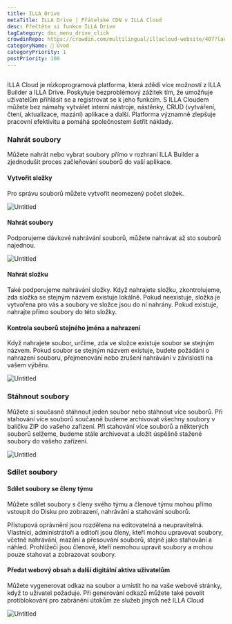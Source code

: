 ```yaml
---
title: ILLA Drive
metaTitle: ILLA Drive | Přátelské CDN v ILLA Cloud
desc: Přečtěte si funkce ILLA Drive
tagCategory: doc_menu_drive_click
crowdinRepo: https://crowdin.com/multilingual/illacloud-website/407?languages=cs&filter=basic&value=0
categoryName: 👋 Úvod
categoryPriority: 1
postPriority: 100
---
```


## <h2 hidden>Co je to ILLA disk</h2>

ILLA Cloud je nízkoprogramová platforma, která zdědí více možností z ILLA Builder a ILLA Drive. Poskytuje bezproblémový zážitek tím, že umožňuje uživatelům přihlásit se a registrovat se k jeho funkcím. S ILLA Cloudem můžete bez námahy vytvářet interní nástroje, nástěnky, CRUD (vytváření, čtení, aktualizace, mazání) aplikace a další. Platforma významně zlepšuje pracovní efektivitu a pomáhá společnostem šetřit náklady.

### Nahrát soubory

Můžete nahrát nebo vybrat soubory přímo v rozhraní ILLA Builder a zjednodušit proces začleňování souborů do vaší aplikace.

#### Vytvořit složky

Pro správu souborů můžete vytvořit neomezený počet složek. 

![Untitled](https://cdn.illacloud.com/official-website/img/docs/drive/Untitled.png)

#### Nahrát soubory

Podporujeme dávkové nahrávání souborů, můžete nahrávat až sto souborů najednou.

![Untitled](https://cdn.illacloud.com/official-website/img/docs/drive/Untitled%20(1).png)

#### Nahrát složku

Také podporujeme nahrávání složky. Když nahrajete složku, zkontrolujeme, zda složka se stejným názvem existuje lokálně. Pokud neexistuje, složka je vytvořena pro vás a soubory ve složce jsou do ní nahrány. Pokud existuje, nahrajte přímo soubory do této složky.

#### Kontrola souborů stejného jména a nahrazení

Když nahrajete soubor, určíme, zda ve složce existuje soubor se stejným názvem. Pokud soubor se stejným názvem existuje, budete požádáni o nahrazení souboru, přejmenování nebo zrušení nahrávání v závislosti na vašem výběru. 

![Untitled](https://cdn.illacloud.com/official-website/img/docs/drive/Untitled%20(2).png)

### Stáhnout soubory

Můžete si současně stáhnout jeden soubor nebo stáhnout více souborů. Při stahování více souborů současně budeme archivovat všechny soubory v balíčku ZIP do vašeho zařízení. Při stahování více souborů a některých souborů selžeme, budeme stále archivovat a uložit úspěšně stažené soubory do vašeho zařízení.

![Untitled](https://cdn.illacloud.com/official-website/img/docs/drive/Untitled%20(3).png)

### Sdílet soubory

#### Sdílet soubory se členy týmu

Můžete sdílet soubory s členy svého týmu a členové týmu mohou přímo vstoupit do Disku pro zobrazení, nahrávání a stahování souborů. 

Přístupová oprávnění jsou rozdělena na editovatelná a neupravitelná. Vlastníci, administrátoři a editoři jsou členy, kteří mohou upravovat soubory, včetně nahrávání, mazání a přesouvání souborů, stejně jako stahování a náhled. 
Prohlížeči jsou členové, kteří nemohou upravit soubory a mohou pouze stahovat a zobrazovat soubory. 

#### Předat webový obsah a další digitální aktiva uživatelům

Můžete vygenerovat odkaz na soubor a umístit ho na vaše webové stránky, když to uživatel požaduje. Při generování odkazů můžete také povolit protiblokování pro zabránění útokům ze služeb jiných než ILLA Cloud

![Untitled](https://cdn.illacloud.com/official-website/img/docs/drive/Untitled%20(4).png)
